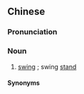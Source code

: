 {{also|辘辘架}}
==Chinese==
{{zh-forms|s=辘辘架}}

===Pronunciation===
{{zh-pron
|md=lŭk-lŭk-gá
|cat=n
}}

===Noun===
{{zh-noun}}

# {{lb|zh|Min Dong}} [[swing]] {{gloss|suspended seat}}; swing [[stand]]
#: {{zh-x|轆 轆轆架|to play on the '''swings'''|tr=lŭk lŭk-lŭk-gá|MD}}

====Synonyms====
{{zh-dial|鞦韆}}